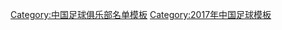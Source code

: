 {{Football squad with groups
|name=2017年中甲分类名单北控
|bgcolor=#7B68EE
|bordercolor=#0050D0
|textcolor=#FFFF00
|title=[[北京控股足球俱乐部|<span style="color:#FFFF00">北京北控燕京</span>]] — [[2017年中国足球甲级联赛|<span style="color:#FFFF00">2017年</span>]][[中国足球甲级联赛|<span style="color:#FFFF00">中甲联赛第 8 名</span>]]
|group1=全年参赛球员
|list1=<div>
{{Football squad2 player|no=1|name=[[董雷 (足球运动员)|董雷]]}}
{{Football squad2 player|no=3|name=[[刘毅 (足球运动员)|刘毅]]}}
{{Football squad2 player|no=4|name=[[张俊哲]]}}
{{Football squad2 player|no=5|name=[[唐佳庶]]}}
{{Football squad2 player|no=6|name=[[王长庆]]}}
{{Football squad2 player|no=7|name=[[靳辉]]}}
{{Football squad2 player|no=8|name=[[王建文]]}}
{{Football squad2 player|no=9|name={{flagicon|AUT}} {{link-en|鲁宾·奥柯蒂|Rubin Okotie|-{zh-hans:奥科蒂;zh-hk:奧高迪爾}-}}}}
{{Football squad2 player|no=10|name={{flagicon|TPE}} [[陳浩瑋]]}}
{{Football squad2 player|no=12|name={{flagicon|TPE}} [[温智豪]]}}
{{Football squad2 player|no=14|name={{flagicon|NGR}} {{link-en|莱克·詹姆斯|Leke James|-{zh-hans:詹姆斯;zh-hk:占士}-}}}}
{{Football squad2 player|no=16|name=[[于涛]]}}
{{Football squad2 player|no=17|name=[[许东]]}}
{{Football squad2 player|no=19|name=[[李想]]}}
{{Football squad2 player|no=20|name=[[徐勃睿]]}}
{{Football squad2 player|no=21|name=[[卜鑫]]}}
{{Football squad2 player|no=22|name=[[刘天鑫]]}}
{{Football squad2 player|no=23|name=[[姚亮]]}}
{{Football squad2 player|no=25|name=[[陈硕]]}}
{{Football squad2 player|no=26|name=[[崔仲凯]]}}
{{Football squad2 player|no=27|name=[[邹仲霆]]}}
{{Football squad2 player|no=28|name=[[宋毅]]}}
{{Football squad2 player|no=29|name=[[董蘅毅|董春雨]]}}
{{Football squad2 player|no=31|name=[[阎相闯|闫相闯]]}}
{{Football squad2 player|no=32|name=[[王存 (足球运动员)|王存]]}}
{{Football squad2 player|no=33|name=[[刘斌 (足球运动员)|刘斌]]}}
</div>
|group2=夏季转入球员
|list2=<div>
{{Football squad2 player|no=11|name={{flagicon|NGR}} {{flagicon|ENG}} [[维克托·阿尼切贝|-{zh-hans:阿尼切贝;zh-hk:安尼捷比}-]]}}
{{Football squad2 player|no=39|name=[[李艺贺]]}}
{{Football squad2 player|no=56|name=[[王海涛 (足球运动员)|王海涛]]}}
{{Football squad2 player|no=60|name=[[王俊茗]]}}
</div>
|group3=夏季转出球员
|list3=<div>
{{Football squad2 player|no=13|name=[[彭新兵]]}}
{{Football squad2 player|no=15|name=[[杨贵炎]]}}
{{Football squad2 player|no=18|name=[[徐亿海]]}}
{{Football squad2 player|no=24|name={{flagicon|CIV}} {{colortext|[[谢克·蒂奥特|-{zh-hans:蒂奥特;zh-hk:迪奧堤;}-]]|border=black}}}}
</div>
|group4=主教练
|list4={{flagicon|BUL}} [[亚森·佩特罗夫|-{zh-hans:亚森;zh-hk:比杜夫}-]]（至第 6 轮）；[[高洪波 (足球运动员)|高洪波]]
}}
<noinclude>
{{DEFAULTSORT:Beijing Enterprises Group F.C. Squad 2017}}
[[Category:中国足球俱乐部名单模板]]
[[Category:2017年中国足球模板]]
</noinclude>